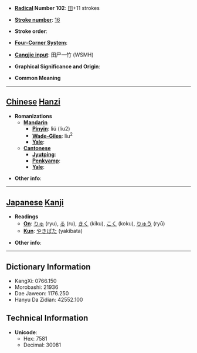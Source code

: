 * '''[[Wiktionary:Chinese radical index| Radical]] Number 102''': [[Wiktionary:Chinese radical index 田|田]]+11 strokes

* '''[[Wiktionary:Chinese total strokes index|Stroke number]]''': [[Wiktionary:Chinese total strokes index 16|16]]

* '''Stroke order''': 

* '''[[Wiktionary:Chinese four corner index|Four-Corner System]]''': 

* '''[[Wiktionary:Chinese Cangjie index|Cangjie input]]''': 田尸一竹 (WSMH)

* '''Graphical Significance and Origin''': 

* '''Common Meaning'''

----

== [[Chinese]] [[Hanzi]] ==

* '''Romanizations'''
** '''[[Mandarin]]'''
*** '''[[Pinyin]]''': liú (liu2)
*** '''[[Wade-Giles]]''': liu<sup>2</sup>
*** '''[[Yale]]''': 
** '''[[Cantonese]]'''
*** '''[[Jyutping]]''':
*** '''[[Penkyamp]]''': 
*** '''[[Yale]]''': 

* '''Other info''': 

----

== [[Japanese]] [[Kanji]] ==

* '''Readings'''
** '''[[On]]''': [[りゅ]] (ryu), [[る]] (ru), [[きく]] (kiku), [[こく]] (koku), [[りゅう]] (ryū)
** '''[[Kun]]''': [[やきばた]] (yakibata)

* '''Other info''':  

----

== Dictionary Information ==

* KangXi: 0766.150
* Morobashi: 21936
* Dae Jaweon: 1176.250
* Hanyu Da Zidian: 42552.100

== Technical Information ==

* '''Unicode''':
** Hex: 7581
** Decimal: 30081
